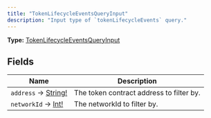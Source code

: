 ```yaml
---
title: "TokenLifecycleEventsQueryInput"
description: "Input type of `tokenLifecycleEvents` query."
---
```


**Type:** [TokenLifecycleEventsQueryInput](/api-reference/types/tokenlifecycleeventsqueryinput)

## Fields

| Name | Description |
|------|-------------|
| `address` → [String!](/api-reference/types/string) | The token contract address to filter by. |
| `networkId` → [Int!](/api-reference/types/int) | The networkId to filter by. |


